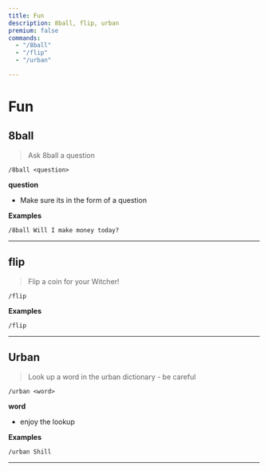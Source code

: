 ```yaml
---
title: Fun
description: 8ball, flip, urban
premium: false
commands:
  - "/8ball"
  - "/flip"
  - "/urban"

---
```


# Fun

## 8ball

> Ask 8ball a question

```format
/8ball <question>
```

**question**
- Make sure its in the form of a question

**Examples**

```
/8ball Will I make money today?
```
---

## flip

> Flip a coin for your Witcher!

```format
/flip
```

**Examples**

```
/flip
```
---
## Urban

> Look up a word in the urban dictionary - be careful

```format
/urban <word>
```

**word**
- enjoy the lookup

**Examples**

```
/urban Shill
```
---

